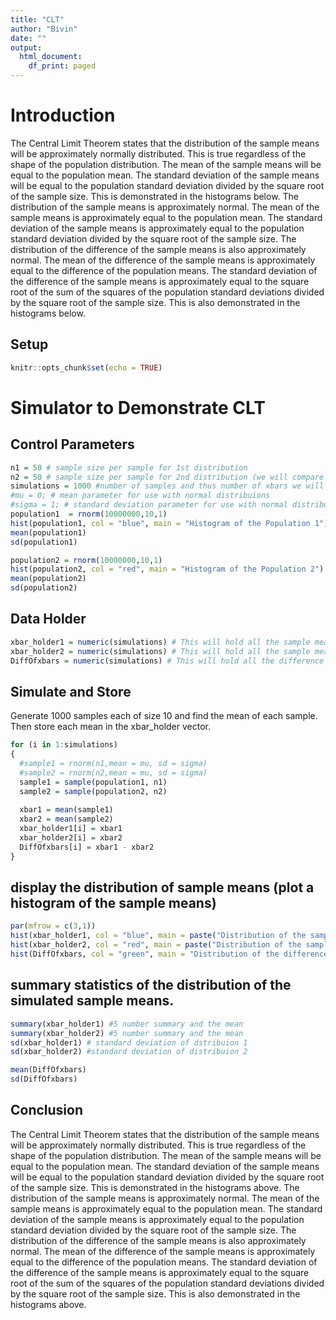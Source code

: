 ```yaml
---
title: "CLT"
author: "Bivin"
date: ""
output:
  html_document:
    df_print: paged
---
```


# Introduction 

The Central Limit Theorem states that the distribution of the sample means will be approximately normally distributed.  This is true regardless of the shape of the population distribution.  The mean of the sample means will be equal to the population mean.  The standard deviation of the sample means will be equal to the population standard deviation divided by the square root of the sample size.  This is demonstrated in the histograms below.  The distribution of the sample means is approximately normal.  The mean of the sample means is approximately equal to the population mean.  The standard deviation of the sample means is approximately equal to the population standard deviation divided by the square root of the sample size.  The distribution of the difference of the sample means is also approximately normal.  The mean of the difference of the sample means is approximately equal to the difference of the population means.  The standard deviation of the difference of the sample means is approximately equal to the square root of the sum of the squares of the population standard deviations divided by the square root of the sample size.  This is also demonstrated in the histograms below. 


## Setup 
```r
knitr::opts_chunk$set(echo = TRUE)
```

# Simulator to Demonstrate CLT

## Control Parameters
```r
n1 = 50 # sample size per sample for 1st distribution
n2 = 50 # sample size per sample for 2nd distribution (we will compare these distribuions) 
simulations = 1000 #number of samples and thus number of xbars we will generate.  
#mu = 0; # mean parameter for use with normal distribuions
#sigma = 1; # standard deviation parameter for use with normal distribuions
population1  = rnorm(10000000,10,1)
hist(population1, col = "blue", main = "Histogram of the Population 1")
mean(population1)
sd(population1)

population2 = rnorm(10000000,10,1)
hist(population2, col = "red", main = "Histogram of the Population 2")
mean(population2)
sd(population2)

```

## Data Holder
```r
xbar_holder1 = numeric(simulations) # This will hold all the sample means for the first distribution.
xbar_holder2 = numeric(simulations) # This will hold all the sample means for the second distribution.
DiffOfxbars = numeric(simulations) # This will hold all the difference of sample means. 
```

## Simulate and Store
Generate 1000 samples each of size 10 and find the mean of each sample.  Then store each mean in the xbar_holder vector.

```r
for (i in 1:simulations)
{ 
  #sample1 = rnorm(n1,mean = mu, sd = sigma)
  #sample2 = rnorm(n2,mean = mu, sd = sigma)
  sample1 = sample(population1, n1)
  sample2 = sample(population2, n2)
  
  xbar1 = mean(sample1)
  xbar2 = mean(sample2)
  xbar_holder1[i] = xbar1
  xbar_holder2[i] = xbar2
  DiffOfxbars[i] = xbar1 - xbar2
}
```

## display the distribution of sample means (plot a histogram of the sample means)
```r
par(mfrow = c(3,1))
hist(xbar_holder1, col = "blue", main = paste("Distribution of the sample mean: n = ", n1), xlab = "Dist 1 Sample Means")
hist(xbar_holder2, col = "red", main = paste("Distribution of the sample mean: n = ", n2), xlab = "Dist 2 Sample Means")
hist(DiffOfxbars, col = "green", main = "Distribution of the difference of sample means", xlab = "Difference of sample means")


```

## summary statistics of the distribution of the simulated sample means. 
```r
summary(xbar_holder1) #5 number summary and the mean
summary(xbar_holder2) #5 number summary and the mean
sd(xbar_holder1) # standard deviation of dstribuion 1
sd(xbar_holder2) #standard deviation of distribuion 2

mean(DiffOfxbars)
sd(DiffOfxbars)

```

## Conclusion 
The Central Limit Theorem states that the distribution of the sample means will be approximately normally distributed.  This is true regardless of the shape of the population distribution.  The mean of the sample means will be equal to the population mean.  The standard deviation of the sample means will be equal to the population standard deviation divided by the square root of the sample size.  This is demonstrated in the histograms above.  The distribution of the sample means is approximately normal.  The mean of the sample means is approximately equal to the population mean.  The standard deviation of the sample means is approximately equal to the population standard deviation divided by the square root of the sample size.  The distribution of the difference of the sample means is also approximately normal.  The mean of the difference of the sample means is approximately equal to the difference of the population means.  The standard deviation of the difference of the sample means is approximately equal to the square root of the sum of the squares of the population standard deviations divided by the square root of the sample size.  This is also demonstrated in the histograms above. 


